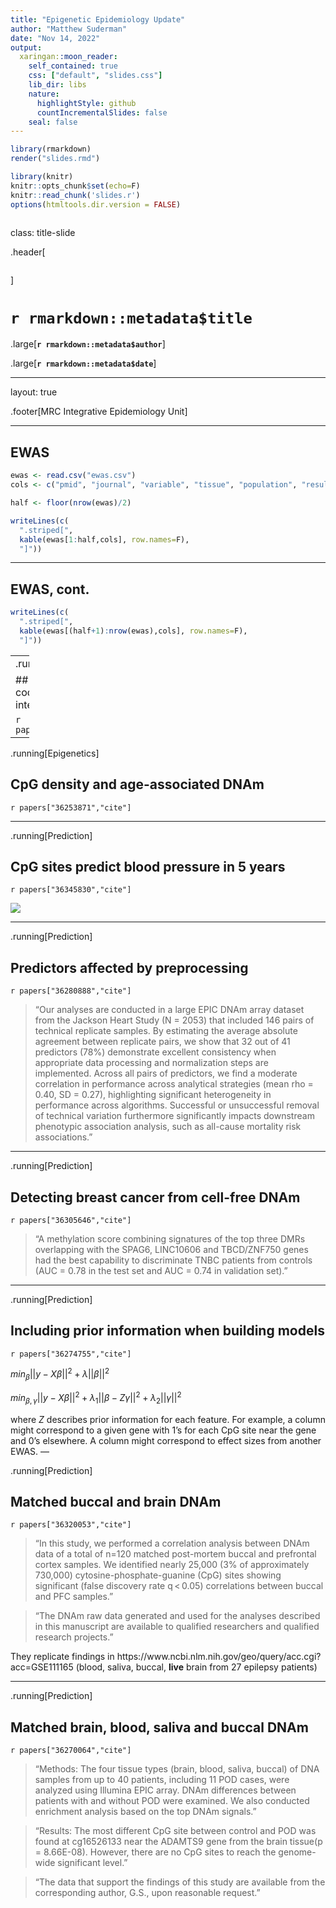 ```yaml
---
title: "Epigenetic Epidemiology Update"
author: "Matthew Suderman"
date: "Nov 14, 2022"
output:
  xaringan::moon_reader:
    self_contained: true
    css: ["default", "slides.css"]
    lib_dir: libs
    nature:
      highlightStyle: github
      countIncrementalSlides: false
    seal: false
---
```


```r
library(rmarkdown)
render("slides.rmd")
```

```r
library(knitr)
knitr::opts_chunk$set(echo=F)
knitr::read_chunk('slides.r')
options(htmltools.dir.version = FALSE)
```

```r
```

class: title-slide

.header[
```r
```
]

# `r rmarkdown::metadata$title`

.large[**`r rmarkdown::metadata$author`**]

.large[**`r rmarkdown::metadata$date`**]


---

layout: true

.footer[MRC Integrative Epidemiology Unit]

---

## EWAS

```r
ewas <- read.csv("ewas.csv")
cols <- c("pmid", "journal", "variable", "tissue", "population", "results")

half <- floor(nrow(ewas)/2)

writeLines(c(
  ".striped[",
  kable(ewas[1:half,cols], row.names=F),
  "]"))

```

---

## EWAS, cont.

```r
writeLines(c(
  ".striped[",
  kable(ewas[(half+1):nrow(ewas),cols], row.names=F),
  "]"))
```

---
.running[Epigenetics]

## Improving histone codes using long-range interactions

`r papers["36335101","cite"]`
 
 
 
---

.running[Epigenetics]

## CpG density and age-associated DNAm

`r papers["36253871","cite"]`

[](13059_2022_2787_Fig3_HTML.jpg)
[](13059_2022_2787_Fig5_HTML.jpg)

---

.running[Prediction]

## CpG sites predict blood pressure in 5 years

`r papers["36345830","cite"]`
 
 
<img src="36345830.png"></img>
 
 

---

.running[Prediction]

## Predictors affected by preprocessing

`r papers["36280888","cite"]`



> "Our analyses are conducted in a large EPIC DNAm array dataset from the Jackson Heart Study (N = 2053) that included 146 pairs of technical replicate samples. By estimating the average absolute agreement between replicate pairs, we show that 32 out of 41 predictors (78%) demonstrate excellent consistency when appropriate data processing and normalization steps are implemented. Across all pairs of predictors, we find a moderate correlation in performance across analytical strategies (mean rho = 0.40, SD = 0.27), highlighting significant heterogeneity in performance across algorithms. Successful or unsuccessful removal of technical variation furthermore significantly impacts downstream phenotypic association analysis, such as all-cause mortality risk associations."
 
---


.running[Prediction]

## Detecting breast cancer from cell-free DNAm

`r papers["36305646","cite"]`


> "A methylation score combining signatures of the top three DMRs overlapping with the SPAG6, LINC10606 and TBCD/ZNF750 genes had the best capability to discriminate TNBC patients from controls (AUC = 0.78 in the test set and AUC = 0.74 in validation set)."
 
 
---

.running[Prediction]

## Including prior information when building models

`r papers["36274755","cite"]`
 
 
$min_{\beta} ||y-X\beta||^2 + \lambda||\beta||^2$

$min_{\beta,\gamma} ||y-X\beta||^2 + \lambda_1||\beta-Z\gamma||^2 + \lambda_2||\gamma||^2$

where $Z$ describes prior information for each feature.
For example, a column might correspond to a given gene with 1's for each CpG site near the gene and 0's elsewhere. A column might correspond to effect sizes from another EWAS. 
---

.running[Prediction]

## Matched buccal and brain DNAm

`r papers["36320053","cite"]`

> "In this study, we performed a correlation analysis between DNAm data of a total of n=120 matched post-mortem buccal and prefrontal cortex samples. We identified nearly 25,000 (3% of approximately 730,000) cytosine-phosphate-guanine (CpG) sites showing significant (false discovery rate q < 0.05) correlations between buccal and PFC samples."
 
> "The DNAm raw data generated and used for the analyses described in this manuscript are available to qualified researchers and qualified research projects."
 
They replicate findings in 
https://www.ncbi.nlm.nih.gov/geo/query/acc.cgi?acc=GSE111165
(blood, saliva, buccal, **live** brain from 27 epilepsy patients)
 
 
---

.running[Prediction]

## Matched brain, blood, saliva and buccal DNAm

`r papers["36270064","cite"]`

> "Methods: The four tissue types (brain, blood, saliva, buccal) of DNA samples from up to 40 patients, including 11 POD cases, were analyzed using Illumina EPIC array. DNAm differences between patients with and without POD were examined. We also conducted enrichment analysis based on the top DNAm signals."

> "Results: The most different CpG site between control and POD was found at cg16526133 near the ADAMTS9 gene from the brain tissue(p = 8.66E-08). However, there are no CpG sites to reach the genome-wide significant level."

> "The data that support the findings of this study are available from the corresponding author, G.S., upon reasonable request."




